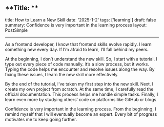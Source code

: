 ## **Title: **

title: How to Learn a New Skill
date: '2025-1-2'
tags: ['learning']
draft: false
summary: Confidence is very important in the learning process
layout: PostSimple

---

As a frontend developer, I know that frontend skills evolve rapidly. I learn something new every day. If I’m afraid to learn, I’ll fall behind my peers.

At the beginning, I don’t understand the new skill. So, I start with a tutorial. I type out every piece of code manually. It’s a slow process, but it works. Typing the code helps me encounter and resolve issues along the way. By fixing these issues, I learn the new skill more effectively.

By the end of the tutorial, I’ve taken my first step into the new skill. Next, I create my own project from scratch. At the same time, I carefully read the official documentation. This process helps me handle simple tasks. Finally, I learn even more by studying others’ code on platforms like GitHub or blogs.

Confidence is very important in the learning process. From the beginning, I remind myself that I will eventually become an expert. Every bit of progress motivates me to keep going further.
